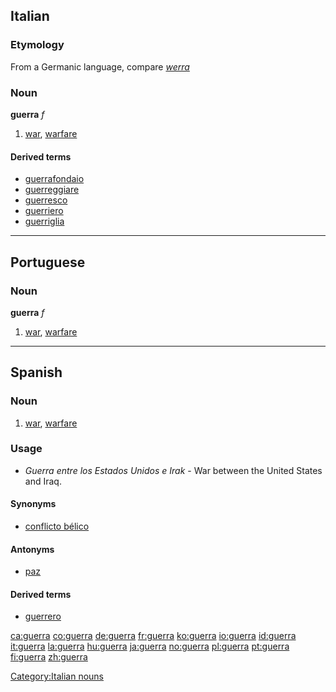 ==Italian==
===Etymology===
From a Germanic language, compare ''[[werra]]''
===Noun===
'''guerra''' ''f''

# [[war]], [[warfare]]

====Derived terms====
*[[guerrafondaio]]
*[[guerreggiare]]
*[[guerresco]]
*[[guerriero]]
*[[guerriglia]]

[[Category:Italian nouns]]

----

==Portuguese==
===Noun===
'''guerra''' ''f''

# [[war]], [[warfare]]

----

==Spanish==
===Noun===
{{es-noun-f}}

# [[war]], [[warfare]]

===Usage===
* ''Guerra entre los Estados Unidos e Irak'' - War between the United States and Iraq.

====Synonyms====
*[[conflicto bélico]]

====Antonyms====
*[[paz]]

====Derived terms====
*[[guerrero]]

[[ca:guerra]]
[[co:guerra]]
[[de:guerra]]
[[fr:guerra]]
[[ko:guerra]]
[[io:guerra]]
[[id:guerra]]
[[it:guerra]]
[[la:guerra]]
[[hu:guerra]]
[[ja:guerra]]
[[no:guerra]]
[[pl:guerra]]
[[pt:guerra]]
[[fi:guerra]]
[[zh:guerra]]